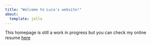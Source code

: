 ```yaml
---
title: "Welcome to Luca's website!"
about:
  template: jolla
---
```


This homepage is still a work in progress but you can check my online resume [here](resume.qmd)
